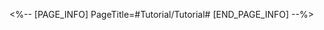 <%-- [PAGE_INFO]
PageTitle=#Tutorial/Tutorial#
[END_PAGE_INFO] --%>
{{Tutorial
|sort      = 815601
|title     = Tutorial
|subtitle  = 
|type      = 
|about     = 
|image1    = Tutorial Tutorial 1.png{{subst:void|<!--$UPLOAD:<<SpriteOutput/TutorialPic/TutorialPage_815601.png>-<Tutorial Tutorial 1.png>-<Tutorial Files>>-->}}
|text1     = After an ally uses an {{Color|h|nobold=1|Ultimate}} or {{Color|h|nobold=1|launches a Follow-up ATK}}, they gain corresponding {{Color|h|nobold=1|Starlight}} stacks based on the number of targets hit, increasing {{Color|h|nobold=1|the team's DMG boosting}} effect.
|image2    = Tutorial Tutorial 2.png{{subst:void|<!--$UPLOAD:<<SpriteOutput/TutorialPic/TutorialPage_815602.png>-<Tutorial Tutorial 2.png>-<Tutorial Files>>-->}}
|text2     = For every 10 {{Color|h|nobold=1|Starlight}} stacks gained, additionally deals {{Color|h|nobold=1|a fixed amount of DMG}} to enemies. This DMG increases with more {{Color|h|nobold=1|Starlight}} stacks.
}}